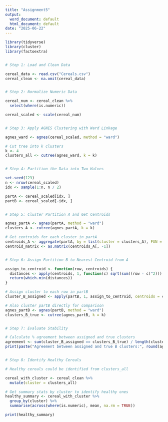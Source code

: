 ```yaml
---
title: "Assignment5"
output:
  word_document: default
  html_document: default
date: "2025-06-22"
---
```


```r
library(tidyverse)
library(cluster)
library(factoextra)


# Step 1: Load and Clean Data

cereal_data <- read.csv("Cereals.csv")
cereal_clean <- na.omit(cereal_data)


# Step 2: Normalize Numeric Data

cereal_num <- cereal_clean %>%
  select(where(is.numeric))

cereal_scaled <- scale(cereal_num)


# Step 3: Apply AGNES Clustering with Ward Linkage 

agnes_ward <- agnes(cereal_scaled, method = "ward")

# Cut tree into k clusters 
k <- 4
clusters_all <- cutree(agnes_ward, k = k)


# Step 4: Partition the Data into Two Halves

set.seed(123)
n <- nrow(cereal_scaled)
idx <- sample(1:n, n / 2)

partA <- cereal_scaled[idx, ]
partB <- cereal_scaled[-idx, ]


# Step 5: Cluster Partition A and Get Centroids

agnes_partA <- agnes(partA, method = "ward")
clusters_A <- cutree(agnes_partA, k = k)

# Get centroids for each cluster in partA
centroids_A <- aggregate(partA, by = list(cluster = clusters_A), FUN = mean)
centroid_matrix <- as.matrix(centroids_A[, -1])  


# Step 6: Assign Partition B to Nearest Centroid from A

assign_to_centroid <- function(row, centroids) {
  distances <- apply(centroids, 1, function(c) sqrt(sum((row - c)^2)))
  return(which.min(distances))
}

# Assign cluster to each row in partB
cluster_B_assigned <- apply(partB, 1, assign_to_centroid, centroids = centroid_matrix)

# Also cluster partB directly for comparison
agnes_partB <- agnes(partB, method = "ward")
clusters_B_true <- cutree(agnes_partB, k = k)


# Step 7: Evaluate Stability

# Calculate % agreement between assigned and true clusters 
agreement <- sum(cluster_B_assigned == clusters_B_true) / length(clusters_B_true)
print(paste("Agreement between assigned and true B clusters:", round(agreement * 100, 2), "%"))


# Step 8: Identify Healthy Cereals

# Healthy cereals could be identified from clusters_all

cereal_with_cluster <- cereal_clean %>%
  mutate(cluster = clusters_all)

# Get summary stats by cluster to identify healthy ones
healthy_summary <- cereal_with_cluster %>%
  group_by(cluster) %>%
  summarise(across(where(is.numeric), mean, na.rm = TRUE))

print(healthy_summary)
```

